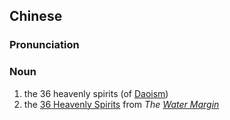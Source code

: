 ==Chinese==
{{zh-forms|type=1112}}

===Pronunciation===
{{zh-pron
|m=sān shí lìu tīangāng
|cat=n
}}

===Noun===
{{zh-noun}}

# the 36 heavenly spirits (of [[wikipedia:Daoism|Daoism]])
# the [[w:36_Heavenly_Spirits|36 Heavenly Spirits]] from ''The [[w:Water_Margin|Water Margin]]''